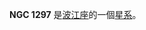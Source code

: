{{NGCInfoBox|NGCID=NGC 1297|發現者=Barnard|發現日期=-年-月-日|其他編號=ESO 547-30,MCG -3-9-17|曆元=J2000.0|赤經=3時19分14秒
|赤緯=-19°6'0"|星座=波江座|星體=星系|星等=11.8|表面亮度=13.3|藍等=12.8}}

'''NGC 1297''' 是[[波江座|波江座]]的一個[[星系|星系]]。

{{NGCReference|1297}}
{{Catalogs|NGC=1297}}